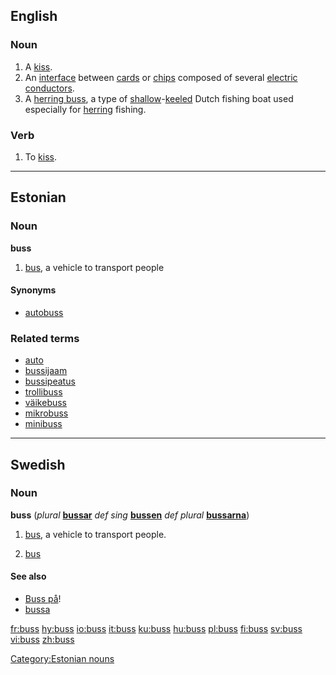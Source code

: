 {{see|bus}}
==English==

===Noun===
{{en-noun|es}}

# A [[kiss]].
# An [[interface]] between [[card]]s or [[chip]]s composed of several [[electric]] [[conductor]]s. {{alternative spelling of|[[bus]]}}
# A [[herring buss]], a type of [[shallow]]-[[keel]]ed Dutch fishing boat used especially for [[herring]] fishing.

===Verb===
{{en-verb|buss|es}}

# {{transitive}} To [[kiss]].

----

==Estonian==

===Noun===
'''buss'''

# [[bus]], a vehicle to transport people

====Synonyms====
*[[autobuss]]

===Related terms===
*[[auto]]
*[[bussijaam]]
*[[bussipeatus]]
*[[trollibuss]]
*[[väikebuss]]
*[[mikrobuss]]
*[[minibuss]]

[[Category:Estonian nouns]]

----

==Swedish==

===Noun===
'''buss''' {{c}} (''plural'' '''[[bussar]]''' ''def sing'' '''[[bussen]]''' ''def plural'' '''[[bussarna]]''')

# [[bus]], a vehicle to transport people.
# {{computing|lang=sv}} [[bus]]

====See also====
*[[Buss på]]!
*[[bussa]]

[[fr:buss]]
[[hy:buss]]
[[io:buss]]
[[it:buss]]
[[ku:buss]]
[[hu:buss]]
[[pl:buss]]
[[fi:buss]]
[[sv:buss]]
[[vi:buss]]
[[zh:buss]]